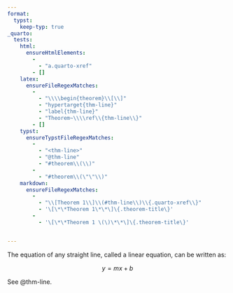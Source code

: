 ```yaml
---
format:
  typst:
    keep-typ: true
_quarto:
  tests:
    html:
      ensureHtmlElements:
        - 
          - "a.quarto-xref"
        - []
    latex:
      ensureFileRegexMatches:
        -
          - "\\\\begin{theorem}\\[\\]"
          - "hypertarget{thm-line}"
          - "label{thm-line}"
          - "Theorem~\\\\ref\\{thm-line\\}"
        - []
    typst:
      ensureTypstFileRegexMatches:
        - 
          - "<thm-line>"
          - "@thm-line"
          - "#theorem\\(\\)"
        - 
          - "#theorem\\(\"\"\\)"
    markdown:
      ensureFileRegexMatches:
        -
          - "\\[Theorem 1\\]\\(#thm-line\\)\\{.quarto-xref\\}"
          - '\[\*\*Theorem 1\*\*\]\{.theorem-title\}'
        -
          - '\[\*\*Theorem 1 \(\)\*\*\]\{.theorem-title\}'


---
```


::: {#thm-line}

The equation of any straight line, called a linear equation, can be written as:

$$
y = mx + b
$$
:::

See @thm-line.
